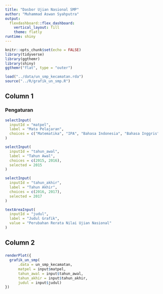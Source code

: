 ```yaml
---
title: "Dasbor Ujian Nasional SMP"
author: "Muhammad Aswan Syahputra"
output: 
  flexdashboard::flex_dashboard:
    vertical_layout: fill
    theme: flatly
runtime: shiny
---
```


```r
knitr::opts_chunk$set(echo = FALSE)
library(tidyverse)
library(ggthemr)
library(shiny)
ggthemr("flat", type = "outer")
```

```r
load("../data/un_smp_kecamatan.rda")
source("../R/grafik_un_smp.R")
```

Column 1 {.sidebar}
--------------------

### Pengaturan

```r
selectInput(
  inputId = "matpel", 
  label = "Mata Pelajaran",
  choices = c("Matematika", "IPA", "Bahasa Indonesia", "Bahasa Inggris")
)

selectInput(
  inputId = "tahun_awal", 
  label = "Tahun Awal", 
  choices = c(2015, 2016),
  selected = 2015
)

selectInput(
  inputId = "tahun_akhir", 
  label = "Tahun Akhir", 
  choices = c(2016, 2017),
  selected = 2017
)

textAreaInput(
  inputId = "judul",
  label = "Judul Grafik",
  value = "Perubahan Rerata Nilai Ujian Nasional"
)
```

Column 2 {data-width=700}
--------------------

### 

```r
renderPlot({
  grafik_un_smp(
      .data = un_smp_kecamatan, 
      matpel = input$matpel, 
      tahun_awal = input$tahun_awal, 
      tahun_akhir = input$tahun_akhir, 
      judul = input$judul)
})

```
